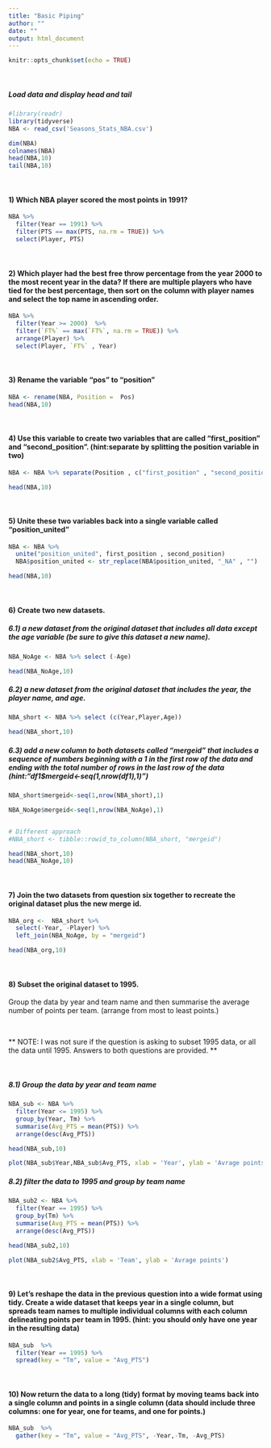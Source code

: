 ```yaml
---
title: "Basic Piping"
author: ""
date: ""
output: html_document
---
```


```r
knitr::opts_chunk$set(echo = TRUE)
```


<br>

##### Load data and display head and tail

```r
#library(readr)
library(tidyverse)
NBA <- read_csv('Seasons_Stats_NBA.csv')
```

```r
dim(NBA)
colnames(NBA)
head(NBA,10)
tail(NBA,10)
```

<br>

#### 1) Which NBA player scored the most points in 1991?

```r
NBA %>%
  filter(Year == 1991) %>% 
  filter(PTS == max(PTS, na.rm = TRUE)) %>%   
  select(Player, PTS)
```

<br>

#### 2) Which player had the best free throw percentage from the year 2000 to the most recent year in the data? If there are multiple players who have tied for the best percentage, then sort on the column with player names and select the top name in ascending order.

```r

NBA %>%
  filter(Year >= 2000)  %>% 
  filter(`FT%` == max(`FT%`, na.rm = TRUE)) %>% 
  arrange(Player) %>%
  select(Player, `FT%` , Year)
```

<br>

#### 3) Rename the variable "pos" to "position"

```r
NBA <- rename(NBA, Position =  Pos)
head(NBA,10)
```

<br>

#### 4) Use this variable to create two variables that are called "first_position" and "second_position".     (hint:separate by splitting the position variable in two)


```r

NBA <- NBA %>% separate(Position , c("first_position" , "second_position"))

```

```r
head(NBA,10)
```

<br>

#### 5) Unite these two variables back into a single variable called "position_united"

```r

NBA <- NBA %>% 
  unite("position_united", first_position , second_position)
  NBA$position_united <- str_replace(NBA$position_united, "_NA" , "")
```

```r
head(NBA,10)
```

<br>

#### 6) Create two new datasets.   

##### 6.1) a new dataset from the original dataset that includes all data except the age variable (be sure to give this dataset a new name).    

```r

NBA_NoAge <- NBA %>% select (-Age)

head(NBA_NoAge,10)
```



##### 6.2) a new dataset from the original dataset that includes the year, the player name, and age. 


```r

NBA_short <- NBA %>% select (c(Year,Player,Age))

head(NBA_short,10)
```


##### 6.3) add a new column to both datasets called "mergeid" that includes a sequence of numbers beginning with a 1 in the first row of the data and ending with the total number of rows in the last row of the data (hint:"df1$mergeid<-seq(1,nrow(df1),1)")

```r
NBA_short$mergeid<-seq(1,nrow(NBA_short),1)

NBA_NoAge$mergeid<-seq(1,nrow(NBA_NoAge),1)


# Different approach
#NBA_short <- tibble::rowid_to_column(NBA_short, "mergeid")  
```
```r
head(NBA_short,10)
head(NBA_NoAge,10)
```

<br>

#### 7) Join the two datasets from question six together to recreate the original dataset plus the new merge id.

```r

NBA_org <-  NBA_short %>%
  select(-Year, -Player) %>% 
  left_join(NBA_NoAge, by = "mergeid")

```
```r

head(NBA_org,10)

```

<br>

#### 8) Subset the original dataset to 1995.  
Group the data by year and team name and then summarise the average number of points per team. (arrange from most to least points.)

<br>

** NOTE: I was not sure if the question is asking to subset 1995 data, or all the data until 1995. Answers to both questions are provided. **

<br>

##### 8.1) Group the data by year and team name 
```r

NBA_sub <- NBA %>%
  filter(Year <= 1995) %>%
  group_by(Year, Tm) %>%
  summarise(Avg_PTS = mean(PTS)) %>%
  arrange(desc(Avg_PTS))

head(NBA_sub,10)
```

```r
plot(NBA_sub$Year,NBA_sub$Avg_PTS, xlab = 'Year', ylab = 'Avrage points')
```


##### 8.2) filter the data to 1995 and group by team name 

```r

NBA_sub2 <- NBA %>%
  filter(Year == 1995) %>%
  group_by(Tm) %>%
  summarise(Avg_PTS = mean(PTS)) %>%
  arrange(desc(Avg_PTS))

head(NBA_sub2,10)
```

```r
plot(NBA_sub2$Avg_PTS, xlab = 'Team', ylab = 'Avrage points')
```

<br>

#### 9) Let's reshape the data in the previous question into a wide format using tidy.  Create a wide dataset that keeps year in a single column, but spreads team names to multiple individual columns with each column delineating points per team in 1995.  (hint: you should only have one year in the resulting data)

```r

NBA_sub  %>%
  filter(Year == 1995) %>%
  spread(key = "Tm", value = "Avg_PTS")

```

<br>

#### 10) Now return the data to a long (tidy) format by moving teams back into a single column and points in a single column (data should include three columns: one for year, one for teams, and one for points.)


```r

NBA_sub  %>%
  gather(key = "Tm", value = "Avg_PTS", -Year,-Tm, -Avg_PTS)

```
